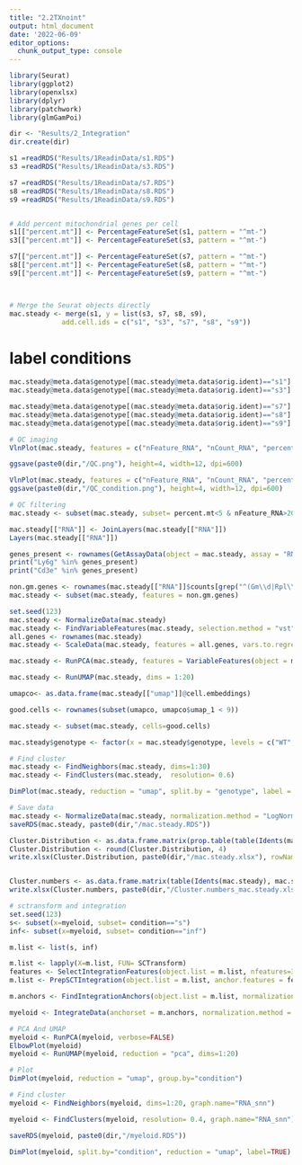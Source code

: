 ---
title: "2.2TXnoint"
output: html_document
date: '2022-06-09'
editor_options: 
  chunk_output_type: console
---

```{r setup, include=FALSE}
library(Seurat)
library(ggplot2)
library(openxlsx)
library(dplyr)
library(patchwork)
library(glmGamPoi)

dir <- "Results/2_Integration"
dir.create(dir)

s1 =readRDS("Results/1ReadinData/s1.RDS")
s3 =readRDS("Results/1ReadinData/s3.RDS")

s7 =readRDS("Results/1ReadinData/s7.RDS")
s8 =readRDS("Results/1ReadinData/s8.RDS")
s9 =readRDS("Results/1ReadinData/s9.RDS")


# Add percent mitochondrial genes per cell
s1[["percent.mt"]] <- PercentageFeatureSet(s1, pattern = "^mt-")
s3[["percent.mt"]] <- PercentageFeatureSet(s3, pattern = "^mt-")

s7[["percent.mt"]] <- PercentageFeatureSet(s7, pattern = "^mt-")
s8[["percent.mt"]] <- PercentageFeatureSet(s8, pattern = "^mt-")
s9[["percent.mt"]] <- PercentageFeatureSet(s9, pattern = "^mt-")



# Merge the Seurat objects directly
mac.steady <- merge(s1, y = list(s3, s7, s8, s9), 
             add.cell.ids = c("s1", "s3", "s7", "s8", "s9"))

```

# label conditions
```{r setup, include=FALSE}
mac.steady@meta.data$genotype[(mac.steady@meta.data$orig.ident)=="s1"] <- "WT"
mac.steady@meta.data$genotype[(mac.steady@meta.data$orig.ident)=="s3"] <- "WT"

mac.steady@meta.data$genotype[(mac.steady@meta.data$orig.ident)=="s7"] <- "Irf8ko"
mac.steady@meta.data$genotype[(mac.steady@meta.data$orig.ident)=="s8"] <- "Irf8ko"
mac.steady@meta.data$genotype[(mac.steady@meta.data$orig.ident)=="s9"] <- "Irf8ko"
```


```{r}
# QC imaging
VlnPlot(mac.steady, features = c("nFeature_RNA", "nCount_RNA", "percent.mt"), ncol = 3)

ggsave(paste0(dir,"/QC.png"), height=4, width=12, dpi=600)

VlnPlot(mac.steady, features = c("nFeature_RNA", "nCount_RNA", "percent.mt"), log=T, split.by="condition")
ggsave(paste0(dir,"/QC_condition.png"), height=4, width=12, dpi=600)
```


```{r}
# QC filtering
mac.steady <- subset(mac.steady, subset= percent.mt<5 & nFeature_RNA>200 & nFeature_RNA<5000 & nCount_RNA > 500)

mac.steady[["RNA"]] <- JoinLayers(mac.steady[["RNA"]])
Layers(mac.steady[["RNA"]])

genes_present <- rownames(GetAssayData(object = mac.steady, assay = "RNA", layer = "counts"))
print("Ly6g" %in% genes_present)
print("Cd3e" %in% genes_present)

non.gm.genes <- rownames(mac.steady[["RNA"]]$counts[grep("^(Gm\\d|Rpl\\d|Rps\\d)", rownames(mac.steady[["RNA"]]$counts), invert = T),])
mac.steady <- subset(mac.steady, features = non.gm.genes)

```


```{r}
set.seed(123)
mac.steady <- NormalizeData(mac.steady)
mac.steady <- FindVariableFeatures(mac.steady, selection.method = "vst", nfeatures = 3000)
all.genes <- rownames(mac.steady)
mac.steady <- ScaleData(mac.steady, features = all.genes, vars.to.regress = "percent.mt")

mac.steady <- RunPCA(mac.steady, features = VariableFeatures(object = mac.steady))

mac.steady <- RunUMAP(mac.steady, dims = 1:20)

umapco<- as.data.frame(mac.steady[["umap"]]@cell.embeddings)

good.cells <- rownames(subset(umapco, umapco$umap_1 < 9))

mac.steady <- subset(mac.steady, cells=good.cells)

mac.steady$genotype <- factor(x = mac.steady$genotype, levels = c("WT", "Irf8ko"))

# Find cluster
mac.steady <- FindNeighbors(mac.steady, dims=1:30)
mac.steady <- FindClusters(mac.steady,  resolution= 0.6)

DimPlot(mac.steady, reduction = "umap", split.by = "genotype", label = TRUE, repel = F)
```


```{r}
# Save data
mac.steady <- NormalizeData(mac.steady, normalization.method = "LogNormalize")
saveRDS(mac.steady, paste0(dir,"/mac.steady.RDS"))

Cluster.Distribution <- as.data.frame.matrix(prop.table(table(Idents(mac.steady), mac.steady$orig.ident), margin=2))
Cluster.Distribution <- round(Cluster.Distribution, 4)
write.xlsx(Cluster.Distribution, paste0(dir,"/mac.steady.xlsx"), rowNames=TRUE)


Cluster.numbers <- as.data.frame.matrix(table(Idents(mac.steady), mac.steady$genotype), margin=2)
write.xlsx(Cluster.numbers, paste0(dir,"/Cluster.numbers_mac.steady.xlsx"), rowNames=TRUE)

```



```{r}
# sctransform and integration
set.seed(123)
s<- subset(x=myeloid, subset= condition=="s")
inf<- subset(x=myeloid, subset= condition=="inf")

m.list <- list(s, inf)

m.list <- lapply(X=m.list, FUN= SCTransform)
features <- SelectIntegrationFeatures(object.list = m.list, nfeatures=3000)
m.list <- PrepSCTIntegration(object.list = m.list, anchor.features = features)

m.anchors <- FindIntegrationAnchors(object.list = m.list, normalization.method = "SCT", reduction="cca", anchor.features = features)

myeloid <- IntegrateData(anchorset = m.anchors, normalization.method = "SCT")

# PCA And UMAP
myeloid <- RunPCA(myeloid, verbose=FALSE)
ElbowPlot(myeloid)
myeloid <- RunUMAP(myeloid, reduction = "pca", dims=1:20)

# Plot
DimPlot(myeloid, reduction = "umap", group.by="condition")

# Find cluster
myeloid <- FindNeighbors(myeloid, dims=1:20, graph.name="RNA_snn")

myeloid <- FindClusters(myeloid, resolution= 0.4, graph.name="RNA_snn")

saveRDS(myeloid, paste0(dir,"/myeloid.RDS"))

DimPlot(myeloid, split.by="condition", reduction = "umap", label=TRUE)




```

